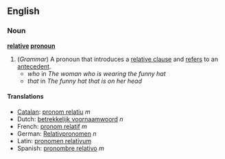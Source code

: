 ==English==
===Noun===
{{wikipedia}}
'''[[relative]] [[pronoun]]''' 

#(''Grammar'') A pronoun that introduces a [[relative clause]] and [[refer]]s to an [[antecedent]].
#* ''who'' in ''The woman who is wearing the funny hat''
#* ''that'' in ''The funny hat that is on her head''

====Translations====
*[[Catalan]]: [[pronom relatiu]] ''m''
*Dutch: [[betrekkelijk voornaamwoord]] ''n''
*French: [[pronom relatif]] ''m''
*German: [[Relativpronomen]] ''n''
*Latin: [[pronomen relativum]]
*Spanish: [[pronombre relativo]] ''m''